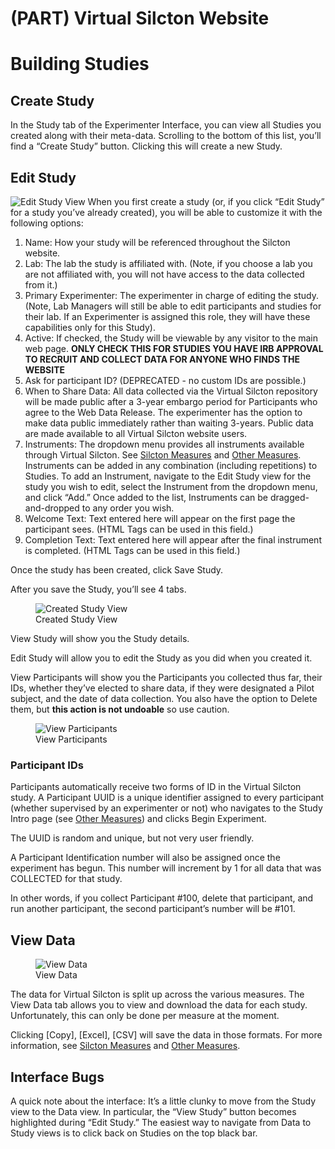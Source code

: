 # (PART) Virtual Silcton Website {-}

# Building Studies


## Create Study

In the Study tab of the Experimenter Interface, you can view all Studies you created along with their meta-data. Scrolling to the bottom of this list, you'll find a "Create Study" button. Clicking this will create a new Study. 

## Edit Study

![Edit Study View](./figs/web_studies_1.png)
When you first create a study (or, if you click "Edit Study" for a study you've already created), you will be able to customize it with the following options: 

1. Name: How your study will be referenced throughout the Silcton website. 
2. Lab: The lab the study is affiliated with. (Note, if you choose a lab you are not affiliated with, you will not have access to the data collected from it.)
3. Primary Experimenter: The experimenter in charge of editing the study. (Note, Lab Managers will still be able to edit participants and studies for their lab. If an Experimenter is assigned this role, they will have these capabilities only for this Study).
4. Active: If checked, the Study will be viewable by any visitor to the main web page. **ONLY CHECK THIS FOR STUDIES YOU HAVE IRB APPROVAL TO RECRUIT AND COLLECT DATA FOR ANYONE WHO FINDS THE WEBSITE**
5. Ask for participant ID? (DEPRECATED - no custom IDs are possible.)
6. When to Share Data: All data collected via the Virtual Silcton repository will be made public after a 3-year embargo period for Participants who agree to the Web Data Release. The experimenter has the option to make data public immediately rather than waiting 3-years. Public data are made available to all Virtual Silcton website users. 
7. Instruments: The dropdown menu provides all instruments available through Virtual Silcton. See [Silcton Measures](Silcton Measures) and [Other Measures](Other Measures). Instruments can be added in any combination (including repetitions) to Studies. To add an Instrument, navigate to the Edit Study view for the study you wish to edit, select the Instrument from the dropdown menu, and click "Add." Once added to the list, Instruments can be dragged-and-dropped to any order you wish.
8. Welcome Text: Text entered here will appear on the first page the participant sees. (HTML Tags can be used in this field.)
9. Completion Text: Text entered here will appear after the final instrument is completed. (HTML Tags can be used in this field.)

Once the study has been created, click Save Study. 

After you save the Study, you'll see 4 tabs. 

![Created Study View](./figs/web_studies_2.png)

View Study will show you the Study details. 

Edit Study will allow you to edit the Study as you did when you created it. 

View Participants will show you the Participants you collected thus far, their IDs, whether they've elected to share data, if they were designated a Pilot subject, and the date of data collection. You also have the option to Delete them, but **this action is not undoable** so use caution. 

![View Participants](./figs/web_studies_3.png)

### Participant IDs

Participants automatically receive two forms of ID in the Virtual Silcton study. A Participant UUID is a unique identifier assigned to every participant (whether supervised by an experimenter or not) who navigates to the Study Intro page (see [Other Measures](Other Measures)) and clicks Begin Experiment. 

The UUID is random and unique, but not very user friendly. 

A Participant Identification number will also be assigned once the experiment has begun. This number will increment by 1 for all data that was COLLECTED for that study. 

In other words, if you collect Participant #100, delete that participant, and run another participant, the second participant's number will be #101. 

## View Data

![View Data](./figs/web_studies_4.png)

The data for Virtual Silcton is split up across the various measures. The View Data tab allows you to view and download the data for each study. Unfortunately, this can only be done per measure at the moment. 

Clicking [Copy], [Excel], [CSV] will save the data in those formats. For more information, see [Silcton Measures](Silcton Measures) and [Other Measures](Other Measures). 

## Interface Bugs
A quick note about the interface: It's a little clunky to move from the Study view to the Data view. In particular, the "View Study" button becomes highlighted during "Edit Study." The easiest way to navigate from Data to Study views is to click back on Studies on the top black bar. 








